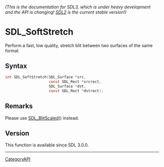 ====== (This is the documentation for SDL3, which is under heavy development and the API is changing! [https://wiki.libsdl.org/ SDL2] is the current stable version!) ======
= SDL_SoftStretch =

Perform a fast, low quality, stretch blit between two surfaces of the same format.

== Syntax ==

<syntaxhighlight lang='c'>
int SDL_SoftStretch(SDL_Surface *src,
                    const SDL_Rect *srcrect,
                    SDL_Surface *dst,
                    const SDL_Rect *dstrect);
</syntaxhighlight>

== Remarks ==

Please use [[SDL_BlitScaled]]() instead.

== Version ==

This function is available since SDL 3.0.0.

----
[[CategoryAPI]]


